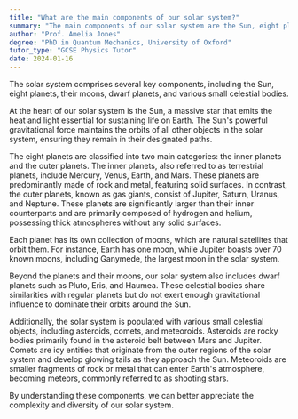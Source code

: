 ```yaml
---
title: "What are the main components of our solar system?"
summary: "The main components of our solar system are the Sun, eight planets, their moons, dwarf planets, and various small bodies."
author: "Prof. Amelia Jones"
degree: "PhD in Quantum Mechanics, University of Oxford"
tutor_type: "GCSE Physics Tutor"
date: 2024-01-16
---
```


The solar system comprises several key components, including the Sun, eight planets, their moons, dwarf planets, and various small celestial bodies.

At the heart of our solar system is the Sun, a massive star that emits the heat and light essential for sustaining life on Earth. The Sun's powerful gravitational force maintains the orbits of all other objects in the solar system, ensuring they remain in their designated paths.

The eight planets are classified into two main categories: the inner planets and the outer planets. The inner planets, also referred to as terrestrial planets, include Mercury, Venus, Earth, and Mars. These planets are predominantly made of rock and metal, featuring solid surfaces. In contrast, the outer planets, known as gas giants, consist of Jupiter, Saturn, Uranus, and Neptune. These planets are significantly larger than their inner counterparts and are primarily composed of hydrogen and helium, possessing thick atmospheres without any solid surfaces.

Each planet has its own collection of moons, which are natural satellites that orbit them. For instance, Earth has one moon, while Jupiter boasts over 70 known moons, including Ganymede, the largest moon in the solar system.

Beyond the planets and their moons, our solar system also includes dwarf planets such as Pluto, Eris, and Haumea. These celestial bodies share similarities with regular planets but do not exert enough gravitational influence to dominate their orbits around the Sun.

Additionally, the solar system is populated with various small celestial objects, including asteroids, comets, and meteoroids. Asteroids are rocky bodies primarily found in the asteroid belt between Mars and Jupiter. Comets are icy entities that originate from the outer regions of the solar system and develop glowing tails as they approach the Sun. Meteoroids are smaller fragments of rock or metal that can enter Earth's atmosphere, becoming meteors, commonly referred to as shooting stars.

By understanding these components, we can better appreciate the complexity and diversity of our solar system.
    